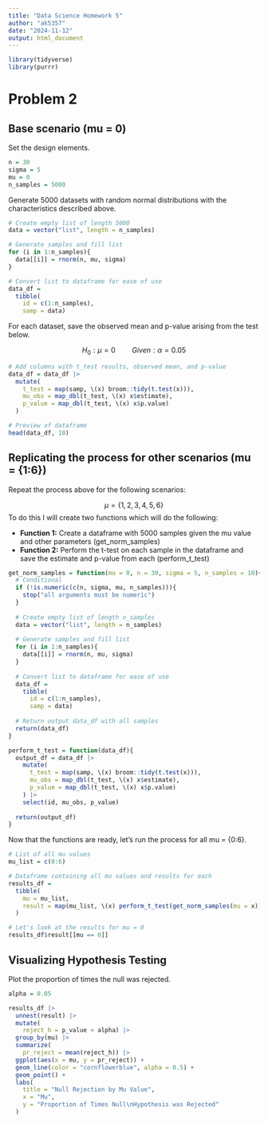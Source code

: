 ```yaml
---
title: "Data Science Homework 5"
author: "ak5357"
date: "2024-11-12"
output: html_document
---
```


```r
library(tidyverse)
library(purrr)
```

# Problem 2

## Base scenario (mu = 0)

Set the design elements.
```r
n = 30
sigma = 5
mu = 0
n_samples = 5000
```

Generate 5000 datasets with random normal distributions with the characteristics described above.
```r
# Create empty list of length 5000
data = vector("list", length = n_samples)

# Generate samples and fill list
for (i in 1:n_samples){
  data[[i]] = rnorm(n, mu, sigma)
}

# Convert list to dataframe for ease of use
data_df =
  tibble(
    id = c(1:n_samples),
    samp = data)
```

For each dataset, save the observed mean and p-value arising from the test below.

$$H_0: \mu = 0 \quad \quad Given: \alpha = 0.05$$

```r
# Add columns with t_test results, observed mean, and p-value
data_df = data_df |> 
  mutate(
    t_test = map(samp, \(x) broom::tidy(t.test(x))),
    mu_obs = map_dbl(t_test, \(x) x$estimate),
    p_value = map_dbl(t_test, \(x) x$p.value)
  )

# Preview of dataframe
head(data_df, 10)
```

## Replicating the process for other scenarios (mu = {1:6})

Repeat the process above for the following scenarios:

$$\mu = \{ 1, 2, 3, 4, 5, 6 \}$$
To do this I will create two functions which will do the following:

* **Function 1:** Create a dataframe with 5000 samples given the mu value and other parameters (get_norm_samples)
* **Function 2:** Perform the t-test on each sample in the dataframe and save the estimate and p-value from each (perform_t_test)

```r
get_norm_samples = function(mu = 0, n = 30, sigma = 5, n_samples = 10){
  # Conditional
  if (!is.numeric(c(n, sigma, mu, n_samples))){
    stop("all arguments must be numeric")
  }
  
  # Create empty list of length n_samples
  data = vector("list", length = n_samples)
  
  # Generate samples and fill list
  for (i in 1:n_samples){
    data[[i]] = rnorm(n, mu, sigma)
  }
  
  # Convert list to dataframe for ease of use
  data_df =
    tibble(
      id = c(1:n_samples),
      samp = data)
  
  # Return output data_df with all samples
  return(data_df)
}
```

```r
perform_t_test = function(data_df){
  output_df = data_df |> 
    mutate(
      t_test = map(samp, \(x) broom::tidy(t.test(x))),
      mu_obs = map_dbl(t_test, \(x) x$estimate),
      p_value = map_dbl(t_test, \(x) x$p.value)
    ) |> 
    select(id, mu_obs, p_value)
  
  return(output_df)
}
```

Now that the functions are ready, let's run the process for all mu = {0:6}.
```r
# List of all mu values
mu_list = c(0:6)

# Dataframe containing all mu values and results for each
results_df = 
  tibble(
    mu = mu_list,
    result = map(mu_list, \(x) perform_t_test(get_norm_samples(mu = x)))
  )

# Let's look at the results for mu = 0
results_df$result[[mu == 0]]
```

## Visualizing Hypothesis Testing

Plot the proportion of times the null was rejected.
```r
alpha = 0.05

results_df |> 
  unnest(result) |> 
  mutate(
    reject_h = p_value < alpha) |> 
  group_by(mu) |> 
  summarize(
    pr_reject = mean(reject_h)) |> 
  ggplot(aes(x = mu, y = pr_reject)) +
  geom_line(color = "cornflowerblue", alpha = 0.5) +
  geom_point() +
  labs(
    title = "Null Rejection by Mu Value",
    x = "Mu",
    y = "Proportion of Times Null\nHypothesis was Rejected"
  )
```







